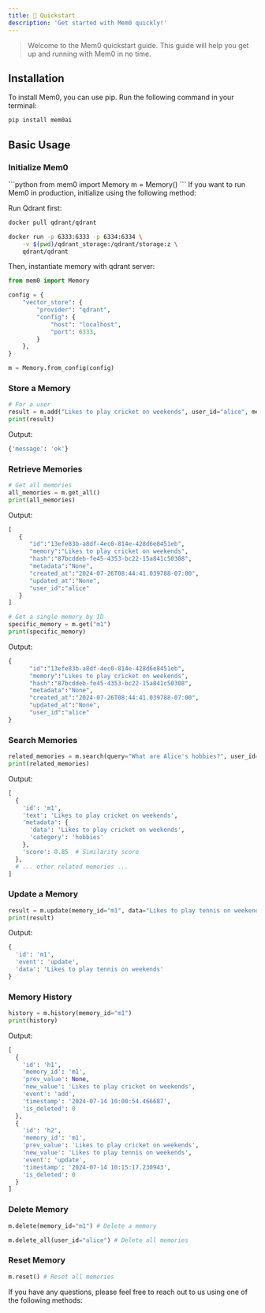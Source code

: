 ```yaml
---
title: 🚀 Quickstart
description: 'Get started with Mem0 quickly!'
---
```


> Welcome to the Mem0 quickstart guide. This guide will help you get up and running with Mem0 in no time.

## Installation

To install Mem0, you can use pip. Run the following command in your terminal:

```bash
pip install mem0ai
```

## Basic Usage

### Initialize Mem0

<Tabs>
  <Tab title="Basic">
```python
from mem0 import Memory
m = Memory()
```
  </Tab>
  <Tab title="Advanced">
If you want to run Mem0 in production, initialize using the following method:

Run Qdrant first:

```bash
docker pull qdrant/qdrant

docker run -p 6333:6333 -p 6334:6334 \
    -v $(pwd)/qdrant_storage:/qdrant/storage:z \
    qdrant/qdrant
```

Then, instantiate memory with qdrant server:

```python
from mem0 import Memory

config = {
    "vector_store": {
        "provider": "qdrant",
        "config": {
            "host": "localhost",
            "port": 6333,
        }
    },
}

m = Memory.from_config(config)
```
  </Tab>
</Tabs>


### Store a Memory

```python
# For a user
result = m.add("Likes to play cricket on weekends", user_id="alice", metadata={"category": "hobbies"})
print(result)
```

Output:
```python
{'message': 'ok'}
```

### Retrieve Memories

```python
# Get all memories
all_memories = m.get_all()
print(all_memories)
```

Output:

```python
[
   {
      "id":"13efe83b-a8df-4ec0-814e-428d6e8451eb",
      "memory":"Likes to play cricket on weekends",
      "hash":"87bcddeb-fe45-4353-bc22-15a841c50308",
      "metadata":"None",
      "created_at":"2024-07-26T08:44:41.039788-07:00",
      "updated_at":"None",
      "user_id":"alice"
   }
]
```

```python
# Get a single memory by ID
specific_memory = m.get("m1")
print(specific_memory)
```

Output:
```python
{
      "id":"13efe83b-a8df-4ec0-814e-428d6e8451eb",
      "memory":"Likes to play cricket on weekends",
      "hash":"87bcddeb-fe45-4353-bc22-15a841c50308",
      "metadata":"None",
      "created_at":"2024-07-26T08:44:41.039788-07:00",
      "updated_at":"None",
      "user_id":"alice"
}
```

### Search Memories

```python
related_memories = m.search(query="What are Alice's hobbies?", user_id="alice")
print(related_memories)
```

Output:

```python
[
  {
    'id': 'm1',
    'text': 'Likes to play cricket on weekends',
    'metadata': {
      'data': 'Likes to play cricket on weekends',
      'category': 'hobbies'
    },
    'score': 0.85  # Similarity score
  },
  # ... other related memories ...
]
```

### Update a Memory

```python
result = m.update(memory_id="m1", data="Likes to play tennis on weekends")
print(result)
```

Output:

```python
{
  'id': 'm1',
  'event': 'update',
  'data': 'Likes to play tennis on weekends'
}
```

### Memory History

```python
history = m.history(memory_id="m1")
print(history)
```
Output:
```python
[
  {
    'id': 'h1',
    'memory_id': 'm1',
    'prev_value': None,
    'new_value': 'Likes to play cricket on weekends',
    'event': 'add',
    'timestamp': '2024-07-14 10:00:54.466687',
    'is_deleted': 0
  },
  {
    'id': 'h2',
    'memory_id': 'm1',
    'prev_value': 'Likes to play cricket on weekends',
    'new_value': 'Likes to play tennis on weekends',
    'event': 'update',
    'timestamp': '2024-07-14 10:15:17.230943',
    'is_deleted': 0
  }
]
```

### Delete Memory

```python
m.delete(memory_id="m1") # Delete a memory

m.delete_all(user_id="alice") # Delete all memories
```

### Reset Memory

```python
m.reset() # Reset all memories
```


If you have any questions, please feel free to reach out to us using one of the following methods:

<Snippet file="get-help.mdx" />
